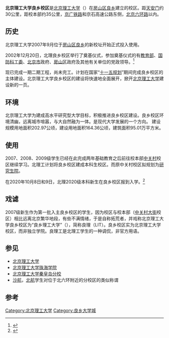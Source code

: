 {{多個問題|
{{primarysources|time=2019-07-10T01:18:14+00:00}}
{{refimprove|time=2019-07-10T01:18:14+00:00}}
}}
'''北京理工大学良乡校区'''是[[北京理工大学|北京理工大学]]（{{lang|en|Beijing Institute of Technology}}）在[[房山区|房山区]][[良乡|良乡]]建立的校区。距[[天安门|天安门]]约30公里，距校本部约35公里，[[京广铁路|京广铁路]]和京石高速公路东侧，[[北京六环路|北京六环路]]以内。

==历史==
北京理工大学2007年9月位于[[房山区|房山区]][[良乡|良乡]]的新校址开始正式投入使用。

2002年12月20日，北理良乡校区举行了奠基仪式，参加奠基仪式的有[[中华人民共和国教育部|教育部]]、[[国防科工委|国防科工委]]、[[北京市|北京市]]政府、[[房山区|房山区]]政府及其他有关单位的党政领导。<ref>{{Cite web|url=http://www.bit.edu.cn/xww/zhxw/32452.htm|title=北京理工大学良乡校区情况简介|date=2006-03-01|publisher=良乡校区办公室|accessdate=2020-10-10}}</ref>

现已完成一期二期工程，尚未完工。计划在国家“[[十一五规划|十一五规划]]”期间完成良乡校区的主体建设。北京理工大学良乡校区的建设将快速地全面展开，掀开[[北京理工大学|北京理工大学]]建设新的一页。

==环境==
北京理工大学为建成高水平研究型大学目标，积极推进良乡校区建设。良乡校区环境清幽，远离城市喧嚣，与大自然融为一体。是现代大学发展的一个方向。
建设规模用地面积202.97公顷，建设用地面积164.36公顷，建筑面积95.01万平方米。

==使用==
2007、2008、2009级学生已经在此完成两年基础教育之后前往校本部[[中关村|中关村]]校区继续学习。北理工计划将良乡校区建成本科生校区。而原中关村校区拟规划为[[研究生院|研究生院]]。

在2020年10月8日和9日，北理2020级本科新生在良乡校区报到入学。<ref>{{Cite news|title=北京理工大学2020级本科新生报到入学|url=http://www.chinanews.com/tp/hd2011/2020/10-09/957056.shtml|date=2020-10-09|agency=中新网|editor=李骏}}</ref>

==戏谑==
2007级新生作为第一批入主良乡校区的学生，因为校区与校本部（[[中关村大街|中关村大街]]校区）相比远离北京繁华地段，有些不满情绪，于是自称拓荒者，并戏称北京理工大学良乡校区为“良乡理工大学”（{{lang|en|Liangxiang Institute of Technology}}），简称良理（LIT）。良乡校区实为北京理工大学校区，而非独立学院。良理工是北理工学生的一种调侃，非官方用语。
==参见==
*[[北京理工大学|北京理工大学]]
*[[北京理工大学珠海学院|北京理工大学珠海学院]]
*[[北京理工大学秦皇岛分校|北京理工大学秦皇岛分校]]
*[[北京航空航天大学沙河校区|沙航]]，[[北京航空航天大学|北航]]学生对位于北六环附近的分校区的类似称谓

==参考==
{{Reflist}}

[[Category:北京理工大学|Category:北京理工大学]]
[[Category:良乡大学城|Category:良乡大学城]]